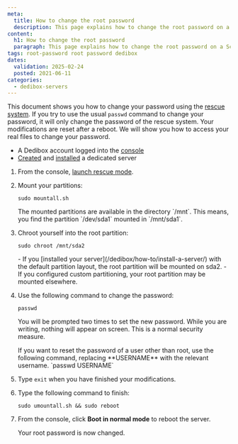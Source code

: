 ```yaml
---
meta:
  title: How to change the root password
  description: This page explains how to change the root password on a Scaleway Dedibox server
content:
  h1: How to change the root password
  paragraph: This page explains how to change the root password on a Scaleway Dedibox server
tags: root-password root password dedibox 
dates:
  validation: 2025-02-24
  posted: 2021-06-11
categories:
  - dedibox-servers
---
```


This document shows you how to change your password using the [rescue system](/dedibox/how-to/use-rescue-mode/). If you try to use the usual `passwd` command to change your password, it will only change the password of the rescue system. Your modifications are reset after a reboot. We will show you how to access your real files to change your password.

<Macro id="requirements" />

- A Dedibox account logged into the [console](https://console.online.net)
- [Created](/dedibox/how-to/order-a-server) and [installed](/dedibox/how-to/install-a-server/) a dedicated server

1. From the console, [launch rescue mode](/dedibox/how-to/use-rescue-mode/).
2. Mount your partitions:
    ```
    sudo mountall.sh
    ```

    <Message type="note">
      The mounted partitions are available in the directory `/mnt`. This means, you find the partition `/dev/sda1` mounted in `/mnt/sda1`.
    </Message>
3. Chroot yourself into the root partition:
    ```
    sudo chroot /mnt/sda2
    ```

    <Message type="note">
      - If you [installed your server](/dedibox/how-to/install-a-server/) with the default partition layout, the root partition will be mounted on sda2.
      - If you configured custom partitioning, your root partition may be mounted elsewhere.
    </Message>
4. Use the following command to change the password:
    ```
    passwd
    ```
    You will be prompted two times to set the new password. While you are writing, nothing will appear on screen. This is a normal security measure.

    <Message type="tip">
      If you want to reset the password of a user other than root, use the following command, replacing **USERNAME** with the relevant username.
      `passwd USERNAME`
    </Message>
5. Type `exit` when you have finished your modifications.
6. Type the following command to finish:
    ```
    sudo umountall.sh && sudo reboot
    ```
7. From the console, click **Boot in normal mode** to reboot the server.

    Your root password is now changed.


